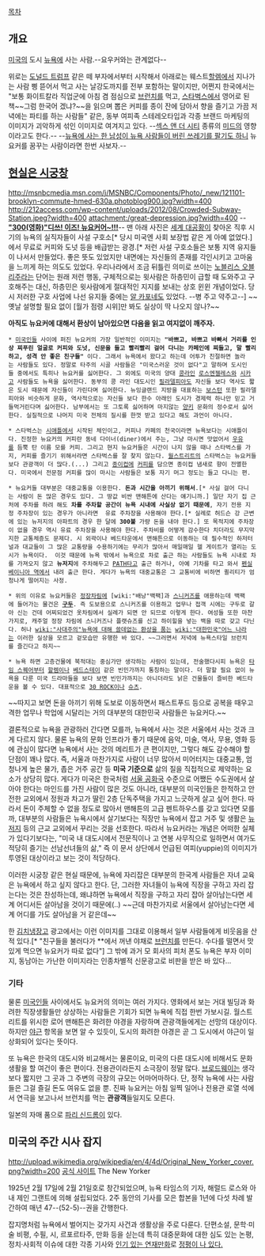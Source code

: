 [[목차]]

== 개요 ==
[[미국]]의 도시 [[뉴욕]]에 사는 사람.--요우커와는 관계없다--

위로는 [[도널드 트럼프]] 같은 떼 부자에서부터 시작해서 아래로는 웨스트[[할렘]]에서 지나가는 사람 삥 뜯어서 먹고 사는 날강도까지를 전부 포함하는 말이지만, 어쩐지 한국에서는 "보통 화이트칼라 직업군에 아침 겸 점심으로 [[브런치]]를 먹고, [[스타벅스]]에서 영어로 된 책~~그럼 한국어 겠냐?~~을 읽으며 뽑은 커피를 종이 잔에 담아서 향을 즐기고 가끔 저녁에는 파티를 하는 사람들" 같은, 동부 여피족 스테레오타입과 각종 브랜드 마케팅의 이미지가 괴악하게 섞인 이미지로 여겨지고 있다. --[[섹스 앤 더 시티]] 종류의 [[미드]]의 영향이라고도 한다.-- --[http://nycgarbage.com/about 뉴욕에 사는 한 남성이 뉴욕 사람들이 버린 쓰레기를 팔기도 하니] 뉴요커를 꿈꾸는 사람이라면 한번 사보자.--

== [[현실은 시궁창]] ==
http://msnbcmedia.msn.com/j/MSNBC/Components/Photo/_new/121101-brooklyn-commute-hmed-630a.photoblog900.jpg?width=400
http://212access.com/wp-content/uploads/2012/08/Crowded-Subway-Station.jpeg?width=400
attachment:/great-depression.jpg?width=400
--'''[["300(영화)"디쓰! 이즈! 뉴요커어~!!!]]'''--
맨 아래 사진은 [[세계 대공황]]이 찾아온 직후 시기의 뉴욕의 실직자들이 사설 구호소[* 당시 미국엔 사회 보장법 같은 게 아예 없었다.]에서 무료로 커피와 도넛 등을 배급받는 광경.[* 저런 사설 구호소들은 보통 지역 유지들이 나서서 만들었다. 좋은 뜻도 있었지만 내면에는 자신들의 존재를 각인시키고 고마움을 느끼게 하는 의도도 있었다. 우리나라에서 조금 뒤틀린 의미로 쓰이는 [[노블리스 오블리주]]라는 단어는 원래 저런 행동, 구체적으로는 윗사람은 하층민이 급할 때 도와주고 구호해주는 대신, 하층민은 윗사람에게 절대적인 지지를 보내는 상호  윈윈 개념이었다. 당시 저러한 구호 사업에 나선 유지들 중에는 [[알 카포네]]도 있었다. --병 주고 약주고--] 
~~옛날 설명할 필요 없이 [월가 점령 시위]만 봐도 실상이 딱 나오지 않나?~~

'''아직도 뉴요커에 대해서 환상이 남아있으면 다음을 읽고 여지없이 깨주자.'''

 * [[미국인]]들 사이에 퍼진 뉴요커의 가장 일반적인 이미지는 '''"바쁘고, 바쁘고 바빠서 거리를 인상 찌푸린 얼굴로 커피와 도넛, 신문을 들고 빨리빨리 걸어 다니는 카페인에 찌들고, 말 빨리 하고, 성격 안 좋은 친구들"''' 이다. 그래서 뉴욕에서 왔다고 하는데 어투가 친절하면 놀라는 사람들도 있다. 정말로 타주의 시골 사람들은 "미국스러운 것이 없다"고 말하며 도시인들 중에서도 특히나 뉴요커를 싫어한다. 그 외에도 미국의 양대 [[콩라인]] [[로스엔젤레스]]와 [[시카고]] 사람들도 뉴욕을 싫어한다. 동부의 콩 라인 대도시인 [[필라델피아]]도 자신들 보다 역사도 짧은 도시 때문에 자신들이 가린다며 싫어한다. 뉴잉글랜드 지방을 대표하는 [[보스턴]] 또한 필라델피아와 비슷하게 문화, 역사적으로는 자신들 보다 한수 아래인 도시가 경제력 하나만 믿고 거들먹거린다며 싫어한다. 남부에서는 또 그토록 싫어하며 마지않는 [[양키]] 문화의 정수로서 싫어한다. 실질적으로 나머지 미국 전체의 질시를 한껏 받고 있다고 해도 과언이 아니다. 

 * 스타벅스는 [[시애틀]]에서 시작된 체인이고, 커피나 카페의 천국이라면 뉴욕보다는 시애틀이다. 진정한 뉴요커의 커피란 동네 다이너(diner)에서 주는, 그냥 마시면 맛없어서 [[우유]]를 듬뿍 탄 이름 모를 커피. 그리고 현지 뉴요커들은 시간이 나지 않을 때나 스타벅스를 가지, 커피를 즐기기 위해서라면 스타벅스를 잘 찾지 않는다. [[월스트리트]]의 스타벅스는 뉴요커들보다 관광객이 더 많다.(...) 그리고 [[종이컵]]에 [[커피]]를 담으면 종이컵 냄새로 향이 전멸한다. 미국에서 전문점 커피를 많이 마시는 사람들은 보통 자기 머그 정도는 들고 다니는 편. 

 * 뉴요커들 대부분은 대중교통을 이용한다. '''돈과 시간을 아끼기 위해서'''.[* 사실 걸어 다니는 사람이 돈 많은 경우도 있다. 그 땅값 비싼 맨해튼에 산다는 얘기니까.] 일단 자기 집 근처에 주차를 하려 해도 '''차를 주차할 공간이 뉴욕 시내에 사실상 없기 때문에''', 자기 전용 지정 주차장이 있는 경우가 아니라면  유료 주차장을 사용해야 한다.[* 실례로 허드슨 강 근변에 있는 뉴저지의 아파트의 경우 한 달에 '''300불''' 가량 돈을 내야 한다.] 또 목적지에 주차장이 없을 경우 역시 유료 주차장을 사용해야 한다. 주차비를 어떻게 감수한다 치더라도 무지막지한 교통체증도 문제다. 시 외곽이나 베드타운에서 맨해튼으로 이동하는 데 필수적인 하저터널과 대교들이 그 많은 교통량을 수용하기에는 무리가 많아서 매일매일 헬 게이트가 열리는 도시가 뉴욕이다.  이것 때문에 뉴욕 밖에서 뉴욕으로 차로 출근 하는 사람들도 뉴욕 시내로 차를 가져오지 않고 '''뉴저지'''에 주차해두고 [[PATH]]타고 출근 하거나, 아예 기차를 타고 와서 [[펜실베이니아 역]]에서 내려 출근 한다. 게다가 뉴욕의 대중교통은 그 교통비에 비하면 퀼리티가 엄청나게 떨어지는 사정. 

 * 위의 이유로 뉴요커들은 [[정장]]차림에 [wiki:"배낭"백팩]과 [[스니커즈]]를 애용하는데 백팩에 들어가는 물건은 '''[[구두]]'''. 즉 도보용으로 스니커즈를 이용하고 업무나 접객 시에는 구두로 갈아 신는 건데 어찌되었건 옷차림에서 실례가 되면 안 되므로 이렇게 한다. 여성들 또한 마찬가지로, 캐주얼 정장 차림에 스니커즈나 플랫슈즈를 신고 하이힐을 넣는 백을 따로 갖고 다닌다. 허나 [[wiki:"사대주의"뉴욕에 대해 쓸데없는 환상을 품는]] [[wiki:"대한민국"어느 나라]]는 이러한 실상을 모르고 겉모습만 유행한 바 있다. ~~그러면서 저녁에 뉴욕스타일 브런치를 즐긴다고 하지~~

 * 뉴욕 하면 고층건물에 북적대는 중심가만 생각하는 사람이 있는데, 전술했다시피 뉴욕은 [[타임 스퀘어]]부터 [[할렘]]이나 [[베드스테이]] 같은 빈민가까지 통칭하는 말이다. 더 말할 필요 없이 뉴욕을 다룬 미국 드라마들을 보다 보면 빈민가까지는 아니더라도 낡은 건물들이 즐비한 베드타운을 볼 수 있다. 대표적으로 [[30 ROCK]]이나 [[슈츠]].

~~따지고 보면 돈을 아끼기 위해 도보로 이동하면서 패스트푸드 등으로 공복을 때우고 격한 업무나 학업에 시달리는 거의 대부분의 대한민국 사람들은 뉴요커다.~~

결론적으로 뉴욕을 관광하러 간다면 모를까, 뉴욕에서 사는 것은 서울에서 사는 것과 크게 다르지 않다. 물론 뉴욕의 문화 인프라가 좋기 때문에 음악, 미술, 역사, 무용, 영화 등에 관심이 많다면 뉴욕에서 사는 것의 메리트가 큰 편이지만, 그렇다 해도 감수해야 할 단점이 꽤나 많다. 즉, 서울과 마찬가지로 사람이 너무 많아서 미어터지는 대중교통, 엄청나게 높은 물가, 좁은 거주 공간 등 '''미국 기준으로''' 삶의 질을 직접적으로 제약하는 요소가 상당히 많다. 게다가 미국은 한국처럼 [[서울 공화국]] 수준으로 어쨌든 수도권에서 살아야 한다는 마인드를 가진 사람이 많은 것도 아니라, 대부분의 미국인들은 한적하고 안전한 교외에서 정원과 차고가 딸린 2층 단독주택을 가지고 느긋하게 살고 싶어 한다. 따라서 돈이 주체할 수 없을 정도로 많아서 맨해튼의 고급 펜트하우스를 갖고 있다면 모를까, 대부분의 사람들은 뉴욕시에서 살기보다는 직장만 뉴욕에서 잡고 거주 및 생활은 [[뉴저지]] 등의 근교 교외에서 꾸리는 것을 선호한다. 따라서 뉴요커라는 개념은 어떠한 실체가 있다기보다는, "미국 내 대도시에서 전문직이나 고 연봉 사무직으로 일하면서 여가도 적당히 즐기는 선남선녀들의 삶," 즉 이 문서 상단에서 언급된 여피(yuppie)의 이미지가 투영된 대상이라고 보는 것이 적당하다.

이러한 시궁창 같은 현실 때문에, 뉴욕에 자리잡은 대부분의 한국계 사람들은 자녀 교육은 뉴욕에서 하고 싶지 않다고 한다. 단, 그러한 자녀들이 뉴욕에 직장을 구하고 자리 잡는다는 것은 찬성하는데, 왜냐하면 뉴욕에서 직장을 구하고 자리 잡아 살아남는다면 세계 어디서든 살아남을 것이기 때문에(..) ~~근데 마찬가지로 서울에서 살아남는다면 세계 어디를 가도 살아남을 거 같은데~~ 

한 [[김치냉장고]] 광고에서는 이런 이미지를 그대로 이용해서 일부 사람들에게 비웃음을 산 적 있다.[* "친구들을 불러다가 **에서 꺼낸 야채로 [[브런치]]를 만든다. 수다를 떨면서 맛있게 먹으면 뉴요커가 따로 없다"] 그 밖에 과거 모 회사의 피처 폰도 뉴욕은 부자 이미지, 동남아는 가난한 이미지라는 인종차별적 신문광고로 비판을 받은 바 있다...

=== 기타 ===
물론 [[미국인]]들 사이에서도 뉴요커의 의미는 여러 가지다. 영화에서 보는 거대 빌딩과 화려한 직장생활들만 상상하는 사람들은 기회가 되면 뉴욕에 직접 한번 가보시길. 월스트리트를 위시한 로어 맨해튼은 화려한 야경을 자랑하며 관광객들에게는 선망의 대상이다. 하지만 [[야근]] 항목을 보면 알 수 있듯이, 도시의 화려한 야경은 곧 그 도시에서 야근이 일상화되어 있다는 뜻이다. 

또 뉴욕은 한국의 대도시와 비교해서는 물론이요, 미국의 다른 대도시에 비해서도 문화생활을 할 여건이 좋은 편이다. 전용관이라든지 소극장이 정말 많다. [[브로드웨이]]는 생각보다 짧지만 그 곳과 그 주변의 극장의 규모는 어마어마하다. 단, 정작 뉴욕에 사는 사람들은 그걸 즐길 돈도 여유도 없을 뿐. 진짜 뉴요커는 아침 일찍 일어나 전용관 로열 석에서 연극을 보고나서 브런치를 먹는 '''관광객'''들일지도 모른다.

일본의 자매 품으로 [[파리 신드롬]]이 있다.


== 미국의 주간 시사 잡지 ==
http://upload.wikimedia.org/wikipedia/en/4/4d/Original_New_Yorker_cover.png?width=200
[http://www.newyorker.com/ 공식 사이트]
The New Yorker

1925년 2월 17일에 2월 21일호로 창간되었으며, 뉴욕 타임스의 기자, 해럴드 로스와 아내 제인 그랜트에 의해 설립되었다. 2주 동안의 기사를 모은 합본을 1년에 다섯 차례 발간하여 매년 47--(52-5)--권을 간행한다.

잡지명처럼 뉴욕에서 벌어지는 갖가지 사건과 생활상을 주로 다룬다. 단편소설, 문학·미술 비평, 수필, 시, 르포르타주, 만화 등을 싣는데 특히 대중문화에 대한 심도 있는 논평, 정치·사회적 이슈에 대한 각종 기사와 [http://www.newyorker.com/cartoons/daily-cartoon 인기 있는 연재만화]로 [http://www.cine21.com/news/view/mag_id/4251 정평이 나 있다.]

